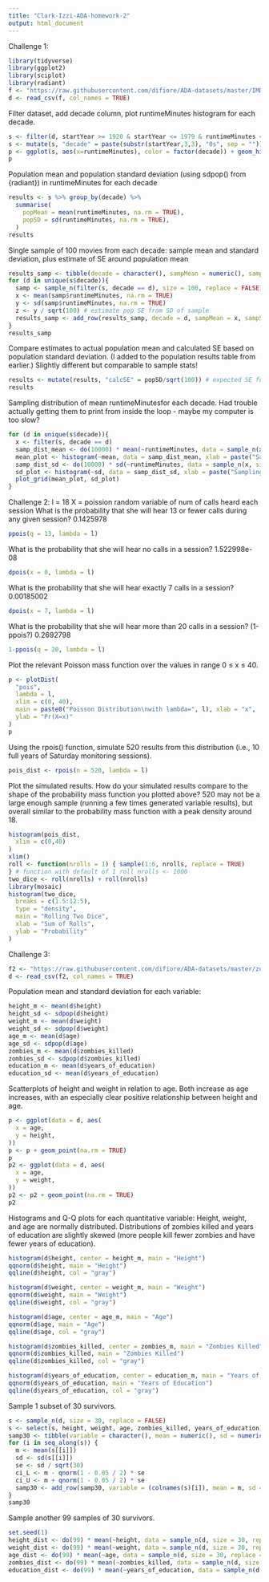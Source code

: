 ```yaml
---
title: "Clark-Izzi-ADA-homework-2"
output: html_document
---
```

Challenge 1:
```r
library(tidyverse)
library(ggplot2)
library(sciplot)
library(radiant)
f <- "https://raw.githubusercontent.com/difiore/ADA-datasets/master/IMDB-movies.csv"
d <- read_csv(f, col_names = TRUE)
```
Filter dataset, add decade column, plot runtimeMinutes histogram for each decade.
```r
s <- filter(d, startYear >= 1920 & startYear <= 1979 & runtimeMinutes < 240)
s <- mutate(s, "decade" = paste(substr(startYear,3,3), "0s", sep = ""))
p <- ggplot(s, aes(x=runtimeMinutes), color = factor(decade)) + geom_histogram() + facet_wrap(~decade, ncol = 3) # wrap data by decade into 3 columns
p
```
Population mean and population standard deviation (using sdpop() from {radiant}) in runtimeMinutes for each decade
```r
results <- s %>% group_by(decade) %>%
  summarise(
    popMean = mean(runtimeMinutes, na.rm = TRUE),
    popSD = sd(runtimeMinutes, na.rm = TRUE),
  )
results
```
Single sample of 100 movies from each decade: sample mean and standard deviation, plus estimate of SE around population mean
```r
results_samp <- tibble(decade = character(), sampMean = numeric(), sampSD = numeric(), estSE = numeric())
for (d in unique(s$decade)){
  samp <- sample_n(filter(s, decade == d), size = 100, replace = FALSE)
  x <- mean(samp$runtimeMinutes, na.rm = TRUE)
  y <- sd(samp$runtimeMinutes, na.rm = TRUE)
  z <- y / sqrt(100) # estimate pop SE from SD of sample
  results_samp <- add_row(results_samp, decade = d, sampMean = x, sampSD = y, estSE = z)
}
results_samp
```
Compare estimates to actual population mean and calculated SE based on population standard deviation. (I added to the population results table from earlier.) Slightly different but comparable to sample stats!
```r
results <- mutate(results, "calcSE" = popSD/sqrt(100)) # expected SE for sample size of 100
results
```
Sampling distribution of mean runtimeMinutesfor each decade. Had trouble actually getting them to print from inside the loop - maybe my computer is too slow?
```r
for (d in unique(s$decade)){
  x <- filter(s, decade == d)
  samp_dist_mean <- do(10000) * mean(~runtimeMinutes, data = sample_n(x, size = 100, replace = FALSE))
  mean_plot <- histogram(~mean, data = samp_dist_mean, xlab = paste("Sampling Distribution for the\nMean of runtimeMinutes: ", d))
  samp_dist_sd <- do(10000) * sd(~runtimeMinutes, data = sample_n(x, size = 100, replace = FALSE))
  sd_plot <- histogram(~sd, data = samp_dist_sd, xlab = paste("Sampling Distribution for the\nStandard deviation of runTimeMinutes: ", d))
  plot_grid(mean_plot, sd_plot)
}
```

Challenge 2:
l = 18
X = poission random variable of num of calls heard each session
What is the probability that she will hear 13 or fewer calls during any given session? 0.1425978
```r
ppois(q = 13, lambda = l)
```
What is the probability that she will hear no calls in a session? 1.522998e-08
```r
dpois(x = 0, lambda = l)
```
What is the probability that she will hear exactly 7 calls in a session? 0.00185002
```r
dpois(x = 7, lambda = l)
```
What is the probability that she will hear more than 20 calls in a session? (1-ppois?) 0.2692798
```r
1-ppois(q = 20, lambda = l)
```
Plot the relevant Poisson mass function over the values in range 0 ≤ x ≤ 40.
```r
p <- plotDist(
  "pois",
  lambda = l,
  xlim = c(0, 40),
  main = paste0("Poisson Distribution\nwith lambda=", l), xlab = "x",
  ylab = "Pr(X=x)"
)
p
```
Using the rpois() function, simulate 520 results from this distribution (i.e., 10 full years of Saturday monitoring sessions).
```r
pois_dist <- rpois(n = 520, lambda = l)
```
Plot the simulated results. How do your simulated results compare to the shape of the probability mass function you plotted above? 520 may not be a large enough sample (running a few times generated variable results), but overall similar to the probability mass function with a peak density around 18.
```r
histogram(pois_dist,
  xlim = c(0,40)
)
xlim()
roll <- function(nrolls = 1) { sample(1:6, nrolls, replace = TRUE)
} # function with default of 1 roll nrolls <- 1000
two_dice <- roll(nrolls) + roll(nrolls)
library(mosaic)
histogram(two_dice,
  breaks = c(1.5:12.5),
  type = "density",
  main = "Rolling Two Dice",
  xlab = "Sum of Rolls",
  ylab = "Probability"
)
```

Challenge 3:
```r
f2 <- "https://raw.githubusercontent.com/difiore/ADA-datasets/master/zombies.csv"
d <- read_csv(f2, col_names = TRUE)
```
Population mean and standard deviation for each variable:
```r
height_m <- mean(d$height)
height_sd <- sdpop(d$height)
weight_m <- mean(d$weight)
weight_sd <- sdpop(d$weight)
age_m <- mean(d$age)
age_sd <- sdpop(d$age)
zombies_m <- mean(d$zombies_killed)
zombies_sd <- sdpop(d$zombies_killed)
education_m <- mean(d$years_of_education)
education_sd <- mean(d$years_of_education)
```
Scatterplots of height and weight in relation to age. Both increase as age increases, with an especially clear positive relationship between height and age.
```r
p <- ggplot(data = d, aes(
  x = age,
  y = height,
))
p <- p + geom_point(na.rm = TRUE)
p
p2 <- ggplot(data = d, aes(
  x = age,
  y = weight,
))
p2 <- p2 + geom_point(na.rm = TRUE)
p2
```
Histograms and Q-Q plots for each quantitative variable:
Height, weight, and age are normally distributed.
Distributions of zombies killed and years of education are slightly skewed (more people kill fewer zombies and have fewer years of education).
```r
histogram(d$height, center = height_m, main = "Height")
qqnorm(d$height, main = "Height")
qqline(d$height, col = "gray")

histogram(d$weight, center = weight_m, main = "Weight")
qqnorm(d$weight, main = "Weight")
qqline(d$weight, col = "gray")

histogram(d$age, center = age_m, main = "Age")
qqnorm(d$age, main = "Age")
qqline(d$age, col = "gray")

histogram(d$zombies_killed, center = zombies_m, main = "Zombies Killed")
qqnorm(d$zombies_killed, main = "Zombies Killed")
qqline(d$zombies_killed, col = "gray")

histogram(d$years_of_education, center = education_m, main = "Years of Education")
qqnorm(d$years_of_education, main = "Years of Education")
qqline(d$years_of_education, col = "gray")
```
Sample 1 subset of 30 survivors.
```r
s <- sample_n(d, size = 30, replace = FALSE)
s <- select(s, height, weight, age, zombies_killed, years_of_education)
samp30 <- tibble(variable = character(), mean = numeric(), sd = numeric(), se = numeric(), ci_lower = numeric(), ci_upper = numeric())
for (i in seq_along(s)) {
  m <- mean(s[[i]])
  sd <- sd(s[[i]])
  se <- sd / sqrt(30)
  ci_L <- m - qnorm(1 - 0.05 / 2) * se
  ci_U <- m + qnorm(1 - 0.05 / 2) * se
  samp30 <- add_row(samp30, variable = (colnames(s)[i]), mean = m, sd = sd, se = se, ci_lower = ci_L, ci_upper = ci_U)
}
samp30
```
Sample another 99 samples of 30 survivors.
```r
set.seed(1)
height_dist <- do(99) * mean(~height, data = sample_n(d, size = 30, replace = FALSE))
weight_dist <- do(99) * mean(~weight, data = sample_n(d, size = 30, replace = FALSE))
age_dist <- do(99) * mean(~age, data = sample_n(d, size = 30, replace = FALSE))
zombies_dist <- do(99) * mean(~zombies_killed, data = sample_n(d, size = 30, replace = FALSE))
education_dist <- do(99) * mean(~years_of_education, data = sample_n(d, size = 30, replace = FALSE))

```


